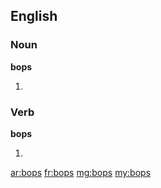 ==English==

===Noun===
'''bops'''

# {{plural of|[[bop]]}}

===Verb===
'''bops'''

# {{third-person singular of|[[bop]]}}

[[ar:bops]]
[[fr:bops]]
[[mg:bops]]
[[my:bops]]